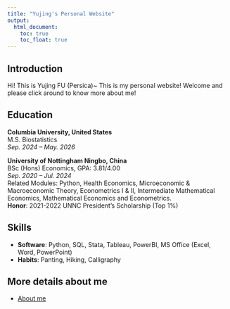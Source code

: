 ```yaml
---
title: "Yujing's Personal Website"
output: 
  html_document:
    toc: true
    toc_float: true
---
```


## Introduction

Hi! This is Yujing FU (Persica)~ This is my personal website! 
Welcome and please click around to know more about me!


## Education

**Columbia University, United States**  
M.S. Biostatistics  
_Sep. 2024 – May. 2026_

**University of Nottingham Ningbo, China**  
BSc (Hons) Economics, GPA: 3.81/4.00  
_Sep. 2020 – Jul. 2024_  
Related Modules: Python, Health Economics, Microeconomic & Macroeconomic Theory, Econometrics I & II, Intermediate Mathematical Economics, Mathematical Economics and Econometrics.  
**Honor**: 2021-2022 UNNC President’s Scholarship (Top 1%)

## Skills
- **Software**: Python, SQL, Stata, Tableau, PowerBI, MS Office (Excel, Word, PowerPoint)
- **Habits**: Panting, Hiking, Calligraphy

## More details about me
- [About me](about.html)